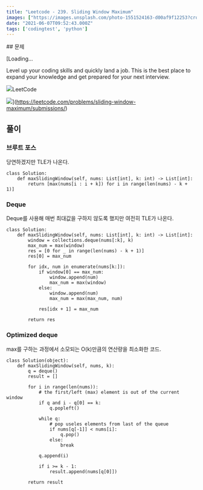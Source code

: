 ```yaml
---
title: "Leetcode - 239. Sliding Window Maximum"
images: ["https://images.unsplash.com/photo-1551524163-d00af9f12253?crop=entropy&cs=tinysrgb&fit=max&fm=jpg&ixid=MnwxMTc3M3wwfDF8c2VhcmNofDV8fHdpbmRvd3xlbnwwfHx8fDE2MjMwNjYyNDY&ixlib=rb-1.2.1&q=80&w=2000"]
date: "2021-06-07T09:52:43.000Z"
tags: ['codingtest', 'python']
---
```


<TOCInline toc={props.toc} asDisclosure />
## 문제

[Loading...

Level up your coding skills and quickly land a job. This is the best place to expand your knowledge and get prepared for your next interview.

![](https://leetcode.com/favicon-192x192.png)LeetCode

![](https://leetcode.com/static/images/LeetCode_Sharing.png)](https://leetcode.com/problems/sliding-window-maximum/submissions/)

## 풀이

### 브루트 포스

당연하겠지만 TLE가 나온다.

```
class Solution:
    def maxSlidingWindow(self, nums: List[int], k: int) -> List[int]:
        return [max(nums[i : i + k]) for i in range(len(nums) - k + 1)]
```

### Deque

Deque를 사용해 매번 최대값을 구하지 않도록 했지만 여전히 TLE가 나온다.

```
class Solution:
    def maxSlidingWindow(self, nums: List[int], k: int) -> List[int]:
        window = collections.deque(nums[:k], k)
        max_num = max(window)
        res = [0 for _ in range(len(nums) - k + 1)]
        res[0] = max_num

        for idx, num in enumerate(nums[k:]):
            if window[0] == max_num:
                window.append(num)
                max_num = max(window)
            else:
                window.append(num)
                max_num = max(max_num, num)

            res[idx + 1] = max_num

        return res
```

### Optimized deque

max를 구하는 과정에서 소모되는 O(k)만큼의 연산량을 최소화한 코드.

```
class Solution(object):
    def maxSlidingWindow(self, nums, k):
        q = deque()
        result = []

        for i in range(len(nums)):
            # the first/left (max) element is out of the current window
            if q and i - q[0] == k:
                q.popleft()

            while q:
                # pop useles elements from last of the queue
                if nums[q[-1]] < nums[i]:
                    q.pop()
                else:
                    break

            q.append(i)

            if i >= k - 1:
                result.append(nums[q[0]])

        return result
```
